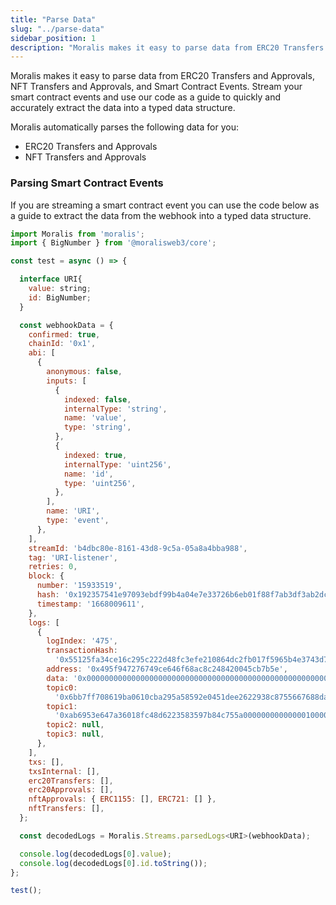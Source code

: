 ```yaml
---
title: "Parse Data"
slug: "../parse-data"
sidebar_position: 1
description: "Moralis makes it easy to parse data from ERC20 Transfers and Approvals, NFT Transfers and Approvals, and Smart Contract Events. Stream your smart contract events and use our code as a guide to quickly and accurately extract the data into a typed data structure."
---
```


Moralis makes it easy to parse data from ERC20 Transfers and Approvals, NFT Transfers and Approvals, and Smart Contract Events. Stream your smart contract events and use our code as a guide to quickly and accurately extract the data into a typed data structure.

Moralis automatically parses the following data for you:

- ERC20 Transfers and Approvals
- NFT Transfers and Approvals

### Parsing Smart Contract Events

If you are streaming a smart contract event you can use the code below as a guide to extract the data from the webhook into a typed data structure.

```javascript index.ts
import Moralis from 'moralis';
import { BigNumber } from '@moralisweb3/core';

const test = async () => {

  interface URI{
    value: string;
    id: BigNumber;
  }

  const webhookData = {
    confirmed: true,
    chainId: '0x1',
    abi: [
      {
        anonymous: false,
        inputs: [
          {
            indexed: false,
            internalType: 'string',
            name: 'value',
            type: 'string',
          },
          {
            indexed: true,
            internalType: 'uint256',
            name: 'id',
            type: 'uint256',
          },
        ],
        name: 'URI',
        type: 'event',
      },
    ],
    streamId: 'b4dbc80e-8161-43d8-9c5a-05a8a4bba988',
    tag: 'URI-listener',
    retries: 0,
    block: {
      number: '15933519',
      hash: '0x192357541e97093ebdf99b4a04e7e33726b6eb01f88f7ab3df3ab2dc5242147c',
      timestamp: '1668009611',
    },
    logs: [
      {
        logIndex: '475',
        transactionHash:
          '0x55125fa34ce16c295c222d48fc3efe210864dc2fb017f5965b4e3743d72342d5',
        address: '0x495f947276749ce646f68ac8c248420045cb7b5e',
        data: '0x00000000000000000000000000000000000000000000000000000000000000200000000000000000000000000000000000000000000000000000000000000042697066733a2f2f6261666b726569687366326568636c78796d793467366836697163627361346c6961637a6f716b7373666b6e70787535796a356f67696a6f667175000000000000000000000000000000000000000000000000000000000000',
        topic0:
          '0x6bb7ff708619ba0610cba295a58592e0451dee2622938c8755667688daf3529b',
        topic1:
          '0xab6953e647a36018fc48d6223583597b84c755a0000000000000010000000001',
        topic2: null,
        topic3: null,
      },
    ],
    txs: [],
    txsInternal: [],
    erc20Transfers: [],
    erc20Approvals: [],
    nftApprovals: { ERC1155: [], ERC721: [] },
    nftTransfers: [],
  };

  const decodedLogs = Moralis.Streams.parsedLogs<URI>(webhookData);

  console.log(decodedLogs[0].value);
  console.log(decodedLogs[0].id.toString());
};

test();

```
